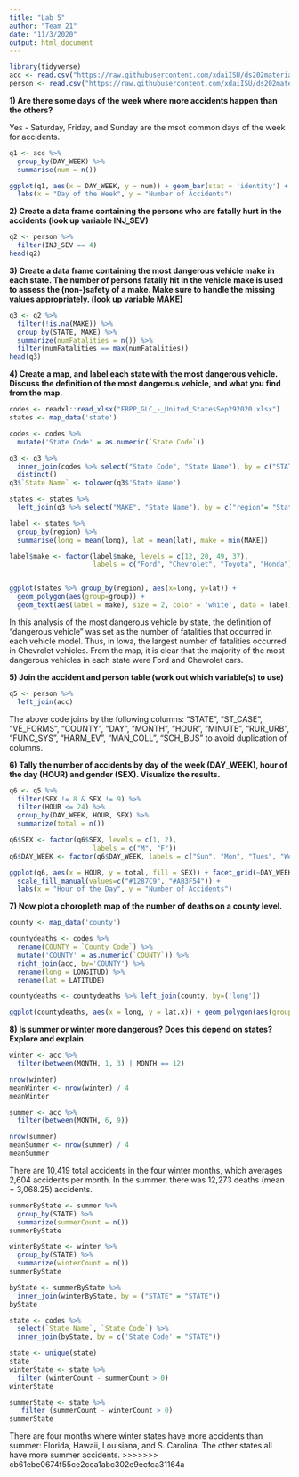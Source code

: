 ```yaml
---
title: "Lab 5"
author: "Team 21"
date: "11/3/2020"
output: html_document
---
```

```r
library(tidyverse)
acc <- read.csv("https://raw.githubusercontent.com/xdaiISU/ds202materials/master/hwlabs/fars2017/accident.csv", stringsAsFactors = FALSE)
person <- read.csv("https://raw.githubusercontent.com/xdaiISU/ds202materials/master/hwlabs/fars2017/person.csv", stringsAsFactors = FALSE)
```

**1) Are there some days of the week where more accidents happen than the others?**

Yes - Saturday, Friday, and Sunday are the msot common days of the week for accidents.
```r
q1 <- acc %>%
  group_by(DAY_WEEK) %>%
  summarise(num = n())

ggplot(q1, aes(x = DAY_WEEK, y = num)) + geom_bar(stat = 'identity') + 
  labs(x = "Day of the Week", y = "Number of Accidents")

```

**2) Create a data frame containing the persons who are fatally hurt in the accidents (look up variable INJ_SEV)**

```r
q2 <- person %>%
  filter(INJ_SEV == 4)
head(q2)
```

**3) Create a data frame containing the most dangerous vehicle make in each state. The number of persons fatally hit in the vehicle make is used to assess the (non-)safety of a make. Make sure to handle the missing values appropriately. (look up variable MAKE)**

```r
q3 <- q2 %>%
  filter(!is.na(MAKE)) %>%
  group_by(STATE, MAKE) %>%
  summarize(numFatalities = n()) %>%
  filter(numFatalities == max(numFatalities))
head(q3)
```

**4) Create a map, and label each state with the most dangerous vehicle. Discuss the definition of the most dangerous vehicle, and what you find from the map.**  
```r
codes <- readxl::read_xlsx("FRPP_GLC_-_United_StatesSep292020.xlsx")
states <- map_data('state')

codes <- codes %>%
  mutate('State Code' = as.numeric(`State Code`))

q3 <- q3 %>%
  inner_join(codes %>% select("State Code", "State Name"), by = c("STATE" = "State Code")) %>%
  distinct()
q3$`State Name` <- tolower(q3$'State Name')

states <- states %>%
  left_join(q3 %>% select("MAKE", "State Name"), by = c("region"= "State Name"))

label <- states %>% 
  group_by(region) %>%
  summarise(long = mean(long), lat = mean(lat), make = min(MAKE))

label$make <- factor(label$make, levels = c(12, 20, 49, 37), 
                     labels = c("Ford", "Chevrolet", "Toyota", "Honda"))


ggplot(states %>% group_by(region), aes(x=long, y=lat)) + 
  geom_polygon(aes(group=group)) + 
  geom_text(aes(label = make), size = 2, color = 'white', data = label)

```

In this analysis of the most dangerous vehicle by state, the definition of "dangerous vehicle" was set as the number of fatalities that occurred in each vehicle model. Thus, in Iowa, the largest number of fatalities occurred in Chevrolet vehicles. From the map, it is clear that the majority of the most dangerous vehicles in each state were Ford and Chevrolet cars.

**5) Join the accident and person table (work out which variable(s) to use)**
```r
q5 <- person %>%
  left_join(acc)
```

The above code joins by the following columns: "STATE", "ST_CASE", "VE_FORMS", "COUNTY", "DAY", "MONTH", "HOUR", "MINUTE", "RUR_URB", "FUNC_SYS", "HARM_EV", "MAN_COLL", "SCH_BUS" to avoid duplication of columns. 

**6) Tally the number of accidents by day of the week (DAY_WEEK), hour of the day (HOUR) and gender (SEX). Visualize the results.**
```r
q6 <- q5 %>%
  filter(SEX != 8 & SEX != 9) %>%
  filter(HOUR <= 24) %>%
  group_by(DAY_WEEK, HOUR, SEX) %>%
  summarize(total = n())

q6$SEX <- factor(q6$SEX, levels = c(1, 2), 
                     labels = c("M", "F"))
q6$DAY_WEEK <- factor(q6$DAY_WEEK, labels = c("Sun", "Mon", "Tues", "Wed", "Thurs", "Fri", "Sat"))

ggplot(q6, aes(x = HOUR, y = total, fill = SEX)) + facet_grid(~DAY_WEEK) + geom_bar(stat = 'identity') +
  scale_fill_manual(values=c("#1287C9", "#AB3F54")) +
  labs(x = "Hour of the Day", y = "Number of Accidents")

```


**7) Now plot a choropleth map of the number of deaths on a county level.**

```r
county <- map_data('county')

countydeaths <- codes %>%
  rename(COUNTY = `County Code`) %>%
  mutate('COUNTY' = as.numeric(`COUNTY`)) %>%
  right_join(acc, by='COUNTY') %>%
  rename(long = LONGITUD) %>%
  rename(lat = LATITUDE)

countydeaths <- countydeaths %>% left_join(county, by=('long'))

ggplot(countydeaths, aes(x = long, y = lat.x)) + geom_polygon(aes(group=group))

``` 

**8) Is summer or winter more dangerous? Does this depend on states? Explore and explain.**


```r
winter <- acc %>%
  filter(between(MONTH, 1, 3) | MONTH == 12)

nrow(winter)
meanWinter <- nrow(winter) / 4
meanWinter
```

```r
summer <- acc %>%
  filter(between(MONTH, 6, 9))

nrow(summer)
meanSummer <- nrow(summer) / 4
meanSummer
```

There are 10,419 total accidents in the four winter months, which averages 2,604 accidents per month. In the summer, there was 12,273 deaths (mean = 3,068.25) accidents. 

```r
summerByState <- summer %>%
  group_by(STATE) %>%
  summarize(summerCount = n())
summerByState

winterByState <- winter %>%
  group_by(STATE) %>%
  summarize(winterCount = n())
summerByState

byState <- summerByState %>%
  inner_join(winterByState, by = ("STATE" = "STATE"))
byState 

state <- codes %>%
  select(`State Name`, `State Code`) %>%
  inner_join(byState, by = c('State Code' = "STATE"))

state <- unique(state)
state
winterState <- state %>%
  filter (winterCount - summerCount > 0)
winterState

summerState <- state %>%
   filter (summerCount - winterCount > 0)
summerState
```

There are four months where winter states have more accidents than summer: Florida, Hawaii, Louisiana, and S. Carolina. The other states all have more summer accidents.
>>>>>>> cb61ebe0674f55ce2cca1abc302e9ecfca31164a
